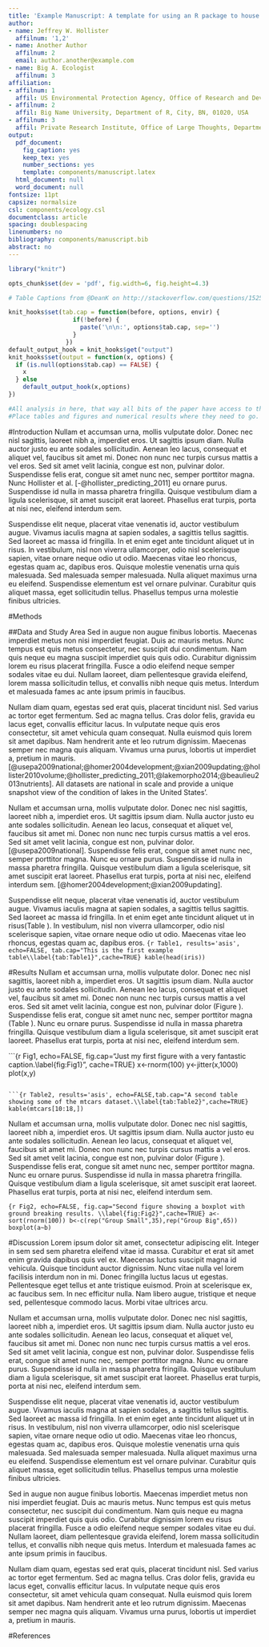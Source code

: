 ```yaml
---
title: 'Example Manuscript: A template for using an R package to house a reproducible manuscript'
author:  
- name: Jeffrey W. Hollister
  affilnum: '1,2'
- name: Another Author 
  affilnum: 2
  email: author.another@example.com
- name: Big A. Ecologist
  affilnum: 3
affiliation:
- affilnum: 1
  affil: US Environmental Protection Agency, Office of Research and Development, National Health and Environmental Effects Research Laboratory, Atlantic Ecology Division, 27 Tarzwell Drive  Narragansett, RI, 02882, USA
- affilnum: 2
  affil: Big Name University, Department of R, City, BN, 01020, USA
- affilnum: 3
  affil: Private Research Institute, Office of Large Thoughts, Department of Beer, Cool Town, ST, 99921, USA
output:
  pdf_document:
    fig_caption: yes
    keep_tex: yes
    number_sections: yes
    template: components/manuscript.latex
  html_document: null
  word_document: null
fontsize: 11pt
capsize: normalsize
csl: components/ecology.csl
documentclass: article
spacing: doublespacing
linenumbers: no
bibliography: components/manuscript.bib
abstract: no
---
```

<!--
%\VignetteEngine{knitr::rmarkdown}
%\VignetteIndexEntry{Modeling Lake Trophic State: A Data Mining Approach}
-->

```r
library("knitr")

opts_chunk$set(dev = 'pdf', fig.width=6, fig.height=4.3)

# Table Captions from @DeanK on http://stackoverflow.com/questions/15258233/using-table-caption-on-r-markdown-file-using-knitr-to-use-in-pandoc-to-convert-t

knit_hooks$set(tab.cap = function(before, options, envir) {
                  if(!before) { 
                    paste('\n\n:', options$tab.cap, sep='') 
                  }
                })
default_output_hook = knit_hooks$get("output")
knit_hooks$set(output = function(x, options) {
  if (is.null(options$tab.cap) == FALSE) {
    x
  } else
    default_output_hook(x,options)
})
```

```r
#All analysis in here, that way all bits of the paper have access to the final objects
#Place tables and figures and numerical results where they need to go.
```

<!-- Abstract is being wrapped in latex here so that all analysis can be run in the chunk above and the results reproducibly referenced in the abstract. -->

\begin{singlespace}
\begin{abstract}
Lorem ipsum dolor sit amet, consectetur adipiscing elit. Integer in sem sed sem pharetra eleifend vitae id massa. Curabitur et erat sit amet enim gravida dapibus quis vel ex. Maecenas luctus suscipit magna id vehicula. Quisque tincidunt auctor dignissim. Nunc vitae nulla vel lorem facilisis interdum non in mi. Donec fringilla luctus lacus ut egestas. Pellentesque eget tellus et ante tristique euismod. Proin at scelerisque ex, ac faucibus sem. In nec efficitur nulla. Nam libero augue, tristique et neque sed, pellentesque commodo lacus. Morbi vitae ultrices arcu. Suspendisse elit neque, placerat vitae venenatis id, auctor vestibulum augue. Vivamus iaculis magna at sapien sodales, a sagittis tellus sagittis. Sed laoreet ac massa id fringilla. In et enim eget ante tincidunt aliquet ut in risus. In vestibulum, nisl non viverra ullamcorper, odio nisl scelerisque sapien, vitae ornare neque odio ut odio. Maecenas vitae leo rhoncus, egestas quam ac, dapibus eros. Quisque molestie venenatis urna quis malesuada. Sed malesuada semper malesuada. Nulla aliquet maximus urna eu eleifend. Suspendisse elementum est vel ornare pulvinar. Curabitur quis aliquet massa, eget sollicitudin tellus. Phasellus tempus urna molestie finibus ultricies.
\end{abstract}
\end{singlespace}

#Introduction
Nullam et accumsan urna, mollis vulputate dolor. Donec nec nisl sagittis, laoreet nibh a, imperdiet eros. Ut sagittis ipsum diam. Nulla auctor justo eu ante sodales sollicitudin. Aenean leo lacus, consequat et aliquet vel, faucibus sit amet mi. Donec non nunc nec turpis cursus mattis a vel eros. Sed sit amet velit lacinia, congue est non, pulvinar dolor. Suspendisse felis erat, congue sit amet nunc nec, semper porttitor magna. Nunc Hollister et al. [-@hollister_predicting_2011] eu ornare  purus. Suspendisse id nulla in massa pharetra fringilla. Quisque vestibulum diam a ligula scelerisque, sit amet suscipit erat laoreet. Phasellus erat turpis, porta at nisi nec, eleifend interdum sem.

Suspendisse elit neque, placerat vitae venenatis id, auctor vestibulum augue. Vivamus iaculis magna at sapien sodales, a sagittis tellus sagittis. Sed laoreet ac massa id fringilla. In et enim eget ante tincidunt aliquet ut in risus. In vestibulum, nisl non viverra ullamcorper, odio nisl scelerisque sapien, vitae ornare neque odio ut odio. Maecenas vitae leo rhoncus, egestas quam ac, dapibus eros. Quisque molestie venenatis urna quis malesuada. Sed malesuada semper malesuada. Nulla aliquet maximus urna eu eleifend. Suspendisse elementum est vel ornare pulvinar. Curabitur quis aliquet massa, eget sollicitudin tellus. Phasellus tempus urna molestie finibus ultricies.

#Methods

##Data and Study Area
Sed in augue non augue finibus lobortis. Maecenas imperdiet metus non nisi imperdiet feugiat. Duis ac mauris metus. Nunc tempus est quis metus consectetur, nec suscipit dui condimentum. Nam quis neque eu magna suscipit imperdiet quis quis odio. Curabitur dignissim lorem eu risus placerat fringilla. Fusce a odio eleifend neque semper sodales vitae eu dui. Nullam laoreet, diam pellentesque gravida eleifend, lorem massa sollicitudin tellus, et convallis nibh neque quis metus. Interdum et malesuada fames ac ante ipsum primis in faucibus.

Nullam diam quam, egestas sed erat quis, placerat tincidunt nisl. Sed varius ac tortor eget fermentum. Sed ac magna tellus. Cras dolor felis, gravida eu lacus eget, convallis efficitur lacus. In vulputate neque quis eros consectetur, sit amet vehicula quam consequat. Nulla euismod quis lorem sit amet dapibus. Nam hendrerit ante et leo rutrum dignissim. Maecenas semper nec magna quis aliquam. Vivamus urna purus, lobortis ut imperdiet a, pretium in mauris.[@usepa2009national;@homer2004development;@xian2009updating;@hollister2010volume;@hollister_predicting_2011;@lakemorpho2014;@beaulieu2013nutrients].  All datasets are national in scale and provide a unique snapshot view of the condition of lakes in the United States'.

Nullam et accumsan urna, mollis vulputate dolor. Donec nec nisl sagittis, laoreet nibh a, imperdiet eros. Ut sagittis ipsum diam. Nulla auctor justo eu ante sodales sollicitudin. Aenean leo lacus, consequat et aliquet vel, faucibus sit amet mi. Donec non nunc nec turpis cursus mattis a vel eros. Sed sit amet velit lacinia, congue est non, pulvinar dolor. [@usepa2009national].  Suspendisse felis erat, congue sit amet nunc nec, semper porttitor magna. Nunc eu ornare purus. Suspendisse id nulla in massa pharetra fringilla. Quisque vestibulum diam a ligula scelerisque, sit amet suscipit erat laoreet. Phasellus erat turpis, porta at nisi nec, eleifend interdum sem. [@homer2004development;@xian2009updating].  

Suspendisse elit neque, placerat vitae venenatis id, auctor vestibulum augue. Vivamus iaculis magna at sapien sodales, a sagittis tellus sagittis. Sed laoreet ac massa id fringilla. In et enim eget ante tincidunt aliquet ut in risus(Table \ref{tab:Table1}). In vestibulum, nisl non viverra ullamcorper, odio nisl scelerisque sapien, vitae ornare neque odio ut odio. Maecenas vitae leo rhoncus, egestas quam ac, dapibus eros. 
```{r Table1, results='asis', echo=FALSE, tab.cap="This is the first example table\\label{tab:Table1}",cache=TRUE}
kable(head(iris))
```

#Results
Nullam et accumsan urna, mollis vulputate dolor. Donec nec nisl sagittis, laoreet nibh a, imperdiet eros. Ut sagittis ipsum diam. Nulla auctor justo eu ante sodales sollicitudin. Aenean leo lacus, consequat et aliquet vel, faucibus sit amet mi. Donec non nunc nec turpis cursus mattis a vel eros. Sed sit amet velit lacinia, congue est non, pulvinar dolor (Figure \ref{fig:Fig1}). Suspendisse felis erat, congue sit amet nunc nec, semper porttitor magna (Table \ref{tab:Table2}). Nunc eu ornare purus. Suspendisse id nulla in massa pharetra fringilla. Quisque vestibulum diam a ligula scelerisque, sit amet suscipit erat laoreet. Phasellus erat turpis, porta at nisi nec, eleifend interdum sem.

```{r Fig1, echo=FALSE, fig.cap="Just my first figure with a very fantastic caption.\\label{fig:Fig1}", cache=TRUE}
x<-rnorm(100)
y<-jitter(x,1000)
plot(x,y)

```

```{r Table2, results='asis', echo=FALSE,tab.cap="A second table showing some of the mtcars dataset.\\label{tab:Table2}",cache=TRUE}
kable(mtcars[10:18,])
```

Nullam et accumsan urna, mollis vulputate dolor. Donec nec nisl sagittis, laoreet nibh a, imperdiet eros. Ut sagittis ipsum diam. Nulla auctor justo eu ante sodales sollicitudin. Aenean leo lacus, consequat et aliquet vel, faucibus sit amet mi. Donec non nunc nec turpis cursus mattis a vel eros. Sed sit amet velit lacinia, congue est non, pulvinar dolor (Figure \ref{fig:Fig2}). Suspendisse felis erat, congue sit amet nunc nec, semper porttitor magna. Nunc eu ornare purus. Suspendisse id nulla in massa pharetra fringilla. Quisque vestibulum diam a ligula scelerisque, sit amet suscipit erat laoreet. Phasellus erat turpis, porta at nisi nec, eleifend interdum sem.

```{r Fig2, echo=FALSE, fig.cap="Second figure showing a boxplot with ground breaking results. \\label{fig:Fig2}",cache=TRUE}
a<-sort(rnorm(100))
b<-c(rep("Group Small",35),rep("Group Big",65))
boxplot(a~b)
```


#Discussion
Lorem ipsum dolor sit amet, consectetur adipiscing elit. Integer in sem sed sem pharetra eleifend vitae id massa. Curabitur et erat sit amet enim gravida dapibus quis vel ex. Maecenas luctus suscipit magna id vehicula. Quisque tincidunt auctor dignissim. Nunc vitae nulla vel lorem facilisis interdum non in mi. Donec fringilla luctus lacus ut egestas. Pellentesque eget tellus et ante tristique euismod. Proin at scelerisque ex, ac faucibus sem. In nec efficitur nulla. Nam libero augue, tristique et neque sed, pellentesque commodo lacus. Morbi vitae ultrices arcu.

Nullam et accumsan urna, mollis vulputate dolor. Donec nec nisl sagittis, laoreet nibh a, imperdiet eros. Ut sagittis ipsum diam. Nulla auctor justo eu ante sodales sollicitudin. Aenean leo lacus, consequat et aliquet vel, faucibus sit amet mi. Donec non nunc nec turpis cursus mattis a vel eros. Sed sit amet velit lacinia, congue est non, pulvinar dolor. Suspendisse felis erat, congue sit amet nunc nec, semper porttitor magna. Nunc eu ornare purus. Suspendisse id nulla in massa pharetra fringilla. Quisque vestibulum diam a ligula scelerisque, sit amet suscipit erat laoreet. Phasellus erat turpis, porta at nisi nec, eleifend interdum sem.

Suspendisse elit neque, placerat vitae venenatis id, auctor vestibulum augue. Vivamus iaculis magna at sapien sodales, a sagittis tellus sagittis. Sed laoreet ac massa id fringilla. In et enim eget ante tincidunt aliquet ut in risus. In vestibulum, nisl non viverra ullamcorper, odio nisl scelerisque sapien, vitae ornare neque odio ut odio. Maecenas vitae leo rhoncus, egestas quam ac, dapibus eros. Quisque molestie venenatis urna quis malesuada. Sed malesuada semper malesuada. Nulla aliquet maximus urna eu eleifend. Suspendisse elementum est vel ornare pulvinar. Curabitur quis aliquet massa, eget sollicitudin tellus. Phasellus tempus urna molestie finibus ultricies.

Sed in augue non augue finibus lobortis. Maecenas imperdiet metus non nisi imperdiet feugiat. Duis ac mauris metus. Nunc tempus est quis metus consectetur, nec suscipit dui condimentum. Nam quis neque eu magna suscipit imperdiet quis quis odio. Curabitur dignissim lorem eu risus placerat fringilla. Fusce a odio eleifend neque semper sodales vitae eu dui. Nullam laoreet, diam pellentesque gravida eleifend, lorem massa sollicitudin tellus, et convallis nibh neque quis metus. Interdum et malesuada fames ac ante ipsum primis in faucibus.

Nullam diam quam, egestas sed erat quis, placerat tincidunt nisl. Sed varius ac tortor eget fermentum. Sed ac magna tellus. Cras dolor felis, gravida eu lacus eget, convallis efficitur lacus. In vulputate neque quis eros consectetur, sit amet vehicula quam consequat. Nulla euismod quis lorem sit amet dapibus. Nam hendrerit ante et leo rutrum dignissim. Maecenas semper nec magna quis aliquam. Vivamus urna purus, lobortis ut imperdiet a, pretium in mauris.

#References
